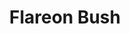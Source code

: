 ---
title: "Flareon Bush"
meta_title: "Flareon Bush craft"
description: "Craft de Flareon Bush"
rank: "d"
draft: false
name: "Flareon Bush"
recipe_img: "https://wiki.pokexgames.com/images/9/92/Flareon_Bush.png"
level: 29
craft_time: 7200
result: 1
value_npc: 1
ingredients:
  - name: "Minor Seed Bag"
    quantity: 6
    item_img: "https://wiki.pokexgames.com/images/2/25/Minor_Seed_Bag.png"
    value_npc: 1
  - name: "Fire Tail"
    quantity: 9
    item_img: "https://wiki.pokexgames.com/images/2/22/Fire_Tail.png"
    value_npc: 1
  - name: "Condensed Grass"
    quantity: 12
    item_img: "https://wiki.pokexgames.com/images/c/ce/Condensed_Grass.png"
    value_npc: 1
---